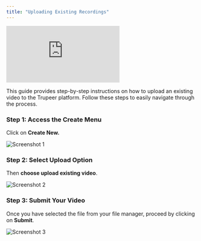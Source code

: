 ```yaml
---
title: "Uploading Existing Recordings"
---
```


<iframe
  src="https://app.trupeer.ai/embed?slug=t0yhcH"
  className="w-full aspect-video rounded-lg overflow-hidden"
  frameborder="0"
  allowfullscreen="true"
></iframe>

This guide provides step-by-step instructions on how to upload an existing video to the Trupeer platform. Follow these steps to easily navigate through the process.

### Step 1: Access the Create Menu

Click on **Create New.**

![Screenshot 1](images/upload-recordings/image1.jpg)

### Step 2: Select Upload Option

Then **choose upload existing video**.

![Screenshot 2](images/upload-recordings/image2.jpg)

### Step 3: Submit Your Video

Once you have selected the file from your file manager, proceed by clicking on **Submit**.

![Screenshot 3](images/upload-recordings/image3.jpg)
